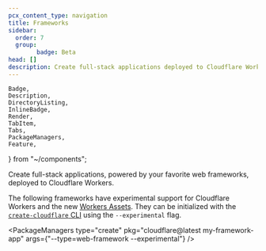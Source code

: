```yaml
---
pcx_content_type: navigation
title: Frameworks
sidebar:
  order: 7
  group:
		badge: Beta
head: []
description: Create full-stack applications deployed to Cloudflare Workers.
---
```


	Badge,
	Description,
	DirectoryListing,
	InlineBadge,
	Render,
	TabItem,
	Tabs,
	PackageManagers,
	Feature,
} from "~/components";

<Description>
	Create full-stack applications, powered by your favorite web frameworks,
	deployed to Cloudflare Workers.
</Description>

The following frameworks have experimental support for Cloudflare Workers and the new [<InlineBadge preset="beta" /> Workers Assets](/workers/configuration/assets/). They can be initialized with the [`create-cloudflare` CLI](/workers/get-started/guide/) using the `--experimental` flag.

<PackageManagers
	type="create"
	pkg="cloudflare@latest my-framework-app"
	args={"--type=web-framework --experimental"}
/>

<DirectoryListing folder="workers/frameworks/framework-guides" />
